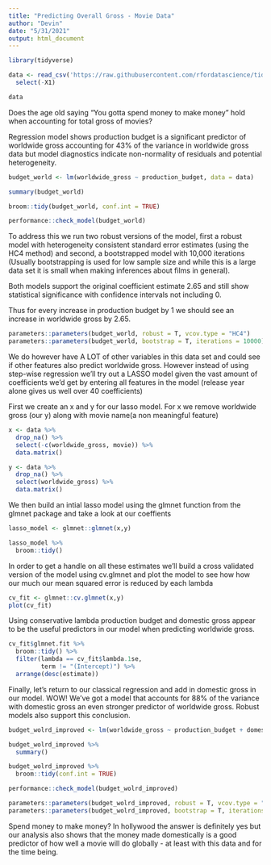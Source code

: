 ```yaml
---
title: "Predicting Overall Gross - Movie Data"
author: "Devin"
date: "5/31/2021"
output: html_document
---
```


```r
library(tidyverse)

data <- read_csv('https://raw.githubusercontent.com/rfordatascience/tidytuesday/master/data/2018/2018-10-23/movie_profit.csv') %>% 
  select(-X1)

data
```

Does the age old saying "You gotta spend money to make money" hold when accounting for total gross of movies?

Regression model shows production budget is a significant predictor of worldwide gross accounting for 43% of the variance in worldwide gross data but model diagnostics indicate non-normality of residuals and potential heterogeneity.
```r
budget_world <- lm(worldwide_gross ~ production_budget, data = data)

summary(budget_world)

broom::tidy(budget_world, conf.int = TRUE)

performance::check_model(budget_world)
```

To address this we run two robust versions of the model, first a robust model with heterogeneity consistent standard error estimates (using the HC4 method) and second, a bootstrapped model with 10,000 iterations (Usually bootstrapping is used for low sample size and while this is a large data set it is small when making inferences about films in general). 

Both models support the original coefficient estimate 2.65 and still show statistical significance with confidence intervals not including 0. 

Thus for every increase in production budget by 1 we should see an increase in worldwide gross by 2.65. 
```r
parameters::parameters(budget_world, robust = T, vcov.type = "HC4")
parameters::parameters(budget_world, bootstrap = T, iterations = 10000)
```


We do however have A LOT of other variables in this data set and could see if other features also predict worldwide gross. However instead of using step-wise regression we'll try out a LASSO model given the vast amount of coefficients we'd get by entering all features in the model (release year alone gives us well over 40 coefficients)

First we create an x and y for our lasso model. For x we remove worldwide gross (our y) along with movie name(a non meaningful feature) 
```r
x <- data %>% 
  drop_na() %>%
  select(-c(worldwide_gross, movie)) %>%
  data.matrix()

y <- data %>%
  drop_na() %>%
  select(worldwide_gross) %>%
  data.matrix()
```

We then build an intial lasso model using the glmnet function from the glmnet package and take a look at our coeffients
```r
lasso_model <- glmnet::glmnet(x,y)

lasso_model %>%
  broom::tidy()
```

In order to get a handle on all these estimates we'll build a cross validated version of the model using cv.glmnet and plot the model to see how how our much our mean squared error is reduced by each lambda
```r
cv_fit <- glmnet::cv.glmnet(x,y)
plot(cv_fit)
```

Using conservative lambda production budget and domestic gross appear to be the useful predictors in our model when predicting worldwide gross.
```r
cv_fit$glmnet.fit %>%
  broom::tidy() %>%
  filter(lambda == cv_fit$lambda.1se,
         term != "(Intercept)") %>%
  arrange(desc(estimate))
```

Finally, let's return to our classical regression and add in domestic gross in our model. WOW! We've got a model that accounts for 88% of the variance with domestic gross an even stronger predictor of worldwide gross. Robust models also support this conclusion.
```r
budget_wolrd_improved <- lm(worldwide_gross ~ production_budget + domestic_gross, data = data)

budget_wolrd_improved %>%
  summary()

budget_wolrd_improved %>%
  broom::tidy(conf.int = TRUE)
```

```r
performance::check_model(budget_wolrd_improved)
```

```r
parameters::parameters(budget_wolrd_improved, robust = T, vcov.type = "HC4")
parameters::parameters(budget_wolrd_improved, bootstrap = T, iterations = 10000)
```


Spend money to make money? In hollywood the answer is definitely yes but our analysis also shows that the money made domestically is a good predictor of how well a movie will do globally - at least with this data and for the time being.
